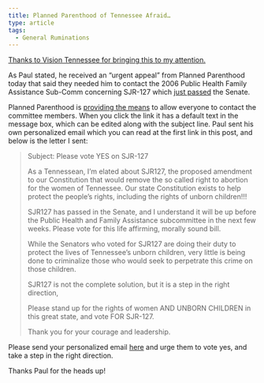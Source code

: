 ```yaml
---
title: Planned Parenthood of Tennessee Afraid…
type: article
tags:
  - General Ruminations
---
```


[Thanks to Vision Tennessee for bringing this to my attention.](http://visiontennessee.com/2006/03/22/planned-parenthood-on-tennessee-is-afraid-and-they-should-be/)

As Paul stated, he received an “urgent appeal” from Planned Parenthood today that said they needed him to contact the 2006 Public Health Family Assistance Sub-Comm concerning SJR-127 which [just passed](http://visiontennessee.com/2006/03/09/sjr-127-prolife-referendum-bill-passed-by-tn-state-senate-2/) the Senate.

Planned Parenthood is [providing the means](http://www.ppaction.org/campaign/House127Mar06/) to allow everyone to contact the committee members. When you click the link it has a default text in the message box, which can be edited along with the subject line. Paul sent his own personalized email which you can read at the first link in this post, and below is the letter I sent:

> Subject:
> Please vote YES on SJR-127
>
> As a Tennessean, I’m elated about SJR127, the proposed amendment to our Constitution that would remove the so called right to abortion for the women of Tennessee. Our state Constitution exists to help protect the people’s rights, including the rights of unborn children!!!
>
> SJR127 has passed in the Senate, and I understand it will be up before the Public Health and Family Assistance subcommittee in the next few weeks. Please vote for this life affirming, morally sound bill.
>
> While the Senators who voted for SJR127 are doing their duty to protect the lives of Tennessee’s unborn children, very little is being done to criminalize those who would seek to perpetrate this crime on those children.
>
> SJR127 is not the complete solution, but it is a step in the right direction,
>
> Please stand up for the rights of women AND UNBORN CHILDREN in this great state, and vote FOR SJR-127.
>
> Thank you for your courage and leadership.

Please send your personalized email [here](http://www.ppaction.org/campaign/House127Mar06/) and urge them to vote yes, and take a step in the right direction.

Thanks Paul for the heads up!

